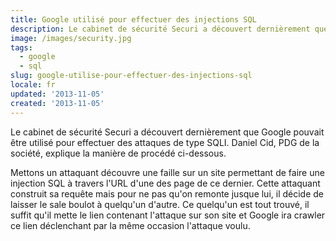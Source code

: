 ```yaml
---
title: Google utilisé pour effectuer des injections SQL
description: Le cabinet de sécurité Securi a découvert dernièrement que Google pouvait être utilisé pour effectuer des attaques de type SQLI. Daniel Cid, PDG de la société, explique la manière de procédé ci-dessous.
image: /images/security.jpg
tags:
  - google
  - sql
slug: google-utilise-pour-effectuer-des-injections-sql
locale: fr
updated: '2013-11-05'
created: '2013-11-05'
---
```


Le cabinet de sécurité Securi a découvert dernièrement que Google pouvait être utilisé pour effectuer des attaques de type SQLI. Daniel Cid, PDG de la société, explique la manière de procédé ci-dessous.

Mettons un attaquant découvre une faille sur un site permettant de faire une injection SQL à travers l'URL d'une des page de ce dernier. Cette attaquant construit sa requête mais pour ne pas qu'on remonte jusque lui, il décide de laisser le sale boulot à quelqu'un d'autre. Ce quelqu'un est tout trouvé, il suffit qu'il mette le lien contenant l'attaque sur son site et Google ira crawler ce lien déclenchant par la même occasion l'attaque voulu.

